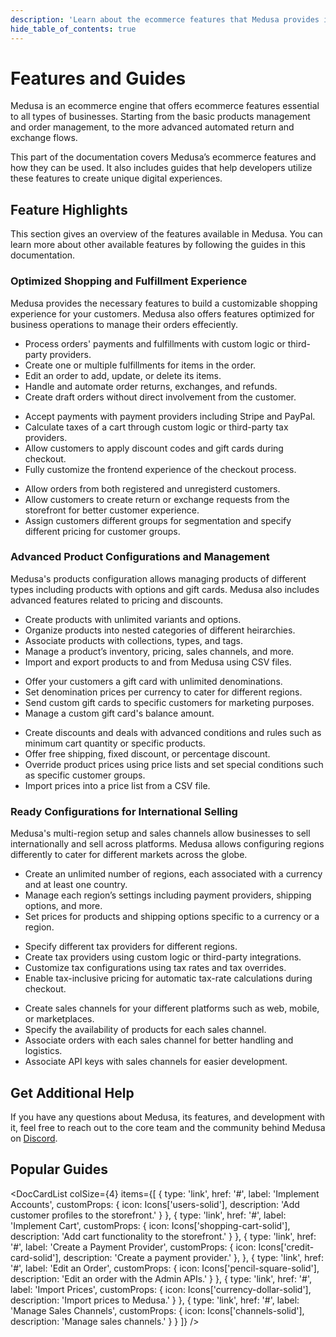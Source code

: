 ```yaml
---
description: 'Learn about the ecommerce features that Medusa provides including order management, product management, multi region and currency support, and more.'
hide_table_of_contents: true
---
```



# Features and Guides

Medusa is an ecommerce engine that offers ecommerce features essential to all types of businesses. Starting from the basic products management and order management, to the more advanced automated return and exchange flows.

This part of the documentation covers Medusa’s ecommerce features and how they can be used. It also includes guides that help developers utilize these features to create unique digital experiences.

## Feature Highlights

This section gives an overview of the features available in Medusa. You can learn more about other available features by following the guides in this documentation.

### Optimized Shopping and Fulfillment Experience

Medusa provides the necessary features to build a customizable shopping experience for your customers. Medusa also offers features optimized for business operations to manage their orders effeciently.

<LargeCardList>
  <LargeCard
    Icon={Icons['check-circle-solid']}
    title='Orders'
    action={{
      label: 'Learn more',
      href: '#'
    }}
  >

  - Process orders' payments and fulfillments with custom logic or third-party providers.
  - Create one or multiple fulfillments for items in the order.
  - Edit an order to add, update, or delete its items.
  - Handle and automate order returns, exchanges, and refunds.
  - Create draft orders without direct involvement from the customer.


  </LargeCard>
  <LargeCard
    Icon={Icons['shopping-cart-solid']}
    title='Cart and Checkout'
    action={{
      label: 'Learn more',
      href: '#'
    }}
  >

  - Accept payments with payment providers including Stripe and PayPal.
  - Calculate taxes of a cart through custom logic or third-party tax providers.
  - Allow customers to apply discount codes and gift cards during checkout.
  - Fully customize the frontend experience of the checkout process.


  </LargeCard>
  <LargeCard
    Icon={Icons['users-solid']}
    title='Customers'
    action={{
      label: 'Learn more',
      href: '#'
    }}
  >

  - Allow orders from both registered and unregisterd customers.
  - Allow customers to create return or exchange requests from the storefront for better customer experience.
  - Assign customers different groups for segmentation and specify different pricing for customer groups.


  </LargeCard>
</LargeCardList>

### Advanced Product Configurations and Management

Medusa's products configuration allows managing products of different types including products with options and gift cards. Medusa also includes advanced features related to pricing and discounts.

<LargeCardList>
  <LargeCard
    Icon={Icons['tag-solid']}
    title='Products'
    action={{
      label: 'Learn more',
      href: '#'
    }}
  >

  - Create products with unlimited variants and options.
  - Organize products into nested categories of different heirarchies.
  - Associate products with collections, types, and tags.
  - Manage a product’s inventory, pricing, sales channels, and more.
  - Import and export products to and from Medusa using CSV files.


  </LargeCard>
  <LargeCard
    Icon={Icons['gift-solid']}
    title='Gift Cards'
    action={{
      label: 'Learn more',
      href: '#'
    }}
  >

  - Offer your customers a gift card with unlimited denominations.
  - Set denomination prices per currency to cater for different regions.
  - Send custom gift cards to specific customers for marketing purposes.
  - Manage a custom gift card's balance amount.


  </LargeCard>
  <LargeCard
    Icon={Icons['currency-dollar-solid']}
    title='Price Lists and Promotions'
    action={{
      label: 'Learn more',
      href: '#'
    }}
  >

  - Create discounts and deals with advanced conditions and rules such as minimum cart quantity or specific products.
  - Offer free shipping, fixed discount, or percentage discount.
  - Override product prices using price lists and set special conditions such as specific customer groups.
  - Import prices into a price list from a CSV file.


  </LargeCard>
</LargeCardList>

### Ready Configurations for International Selling

Medusa's multi-region setup and sales channels allow businesses to sell internationally and sell across platforms. Medusa allows configuring regions differently to cater for different markets across the globe.

<LargeCardList>
  <LargeCard
    Icon={Icons['globe-europe-solid']}
    title='Multi-Region'
    action={{
      label: 'Learn more',
      href: '#'
    }}
  >

  - Create an unlimited number of regions, each associated with a currency and at least one country.
  - Manage each region’s settings including payment providers, shipping options, and more.
  - Set prices for products and shipping options specific to a currency or a region.


  </LargeCard>
  <LargeCard
    Icon={Icons['cash-solid']}
    title='Taxes'
    action={{
      label: 'Learn more',
      href: '#'
    }}
  >

  - Specify different tax providers for different regions.
  - Create tax providers using custom logic or third-party integrations.
  - Customize tax configurations using tax rates and tax overrides.
  - Enable tax-inclusive pricing for automatic tax-rate calculations during checkout.


  </LargeCard>
  <LargeCard
    Icon={Icons['channels-solid']}
    title='Sales Channels'
    action={{
      label: 'Learn more',
      href: '#'
    }}
  >

  - Create sales channels for your different platforms such as web, mobile, or marketplaces.
  - Specify the availability of products for each sales channel.
  - Associate orders with each sales channel for better handling and logistics.
  - Associate API keys with sales channels for easier development.


  </LargeCard>
</LargeCardList>

## Get Additional Help

If you have any questions about Medusa, its features, and development with it, feel free to reach out to the core team and the community behind Medusa on [Discord](#).

## Popular Guides

<DocCardList colSize={4} items={[
  {
    type: 'link',
    href: '#',
    label: 'Implement Accounts',
    customProps: {
      icon: Icons['users-solid'],
      description: 'Add customer profiles to the storefront.'
    }
  },
  {
    type: 'link',
    href: '#',
    label: 'Implement Cart',
    customProps: {
      icon: Icons['shopping-cart-solid'],
      description: 'Add cart functionality to the storefront.'
    }
  },
  {
    type: 'link',
    href: '#',
    label: 'Create a Payment Provider',
    customProps: {
      icon: Icons['credit-card-solid'],
      description: 'Create a payment provider.'
    },
  },
  {
    type: 'link',
    href: '#',
    label: 'Edit an Order',
    customProps: {
      icon: Icons['pencil-square-solid'],
      description: 'Edit an order with the Admin APIs.'
    }
  },
  {
    type: 'link',
    href: '#',
    label: 'Import Prices',
    customProps: {
      icon: Icons['currency-dollar-solid'],
      description: 'Import prices to Medusa.'
    }
  },
  {
    type: 'link',
    href: '#',
    label: 'Manage Sales Channels',
    customProps: {
      icon: Icons['channels-solid'],
      description: 'Manage sales channels.'
    }
  }
]} />